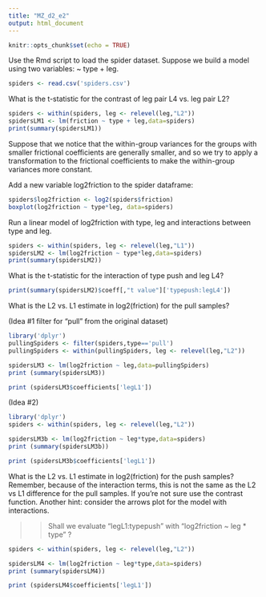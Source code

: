 ```yaml
---
title: "MZ_d2_e2"
output: html_document
---
```


```r
knitr::opts_chunk$set(echo = TRUE)
```


Use the Rmd script to load the spider dataset. Suppose we build a model using two variables: ~ type + leg.

```r
spiders <- read.csv('spiders.csv')
```

What is the t-statistic for the contrast of leg pair L4 vs. leg pair L2?

```r
spiders <- within(spiders, leg <- relevel(leg,"L2"))
spidersLM1 <- lm(friction ~ type + leg,data=spiders)
print(summary(spidersLM1))
```
Suppose that we notice that the within-group variances for the groups with smaller frictional coefficients are generally smaller, and so we try to apply a transformation to the frictional coefficients to make the within-group variances more constant.

Add a new variable log2friction to the spider dataframe:

```r
spiders$log2friction <- log2(spiders$friction)
boxplot(log2friction ~ type*leg, data=spiders)
```

Run a linear model of log2friction with type, leg and interactions between type and leg.

```r
spiders <- within(spiders, leg <- relevel(leg,"L1"))
spidersLM2 <- lm(log2friction ~ type*leg,data=spiders)
print(summary(spidersLM2))

```

What is the t-statistic for the interaction of type push and leg L4? 

```r
print(summary(spidersLM2)$coeff[,"t value"]['typepush:legL4'])
```

What is the L2 vs. L1 estimate in log2(friction) for the pull samples?

(Idea #1 filter for "pull" from the original dataset)

```r
library('dplyr')
pullingSpiders <- filter(spiders,type=='pull')
pullingSpiders <- within(pullingSpiders, leg <- relevel(leg,"L2"))

spidersLM3 <- lm(log2friction ~ leg,data=pullingSpiders)
print (summary(spidersLM3))

print (spidersLM3$coefficients['legL1'])
```


(Idea #2)
```r
library('dplyr') 
spiders <- within(spiders, leg <- relevel(leg,"L2"))

spidersLM3b <- lm(log2friction ~ leg*type,data=spiders)
print (summary(spidersLM3b))

print (spidersLM3b$coefficients['legL1'])
```

What is the L2 vs. L1 estimate in log2(friction) for the push samples? Remember, because of the interaction terms, this is not the same as the L2 vs L1 difference for the pull samples. If you’re not sure use the contrast function. Another hint: consider the arrows plot for the model with interactions.

>> Shall we evaluate "legL1:typepush" with "log2friction ~ leg * type" ?

```r

spiders <- within(spiders, leg <- relevel(leg,"L2"))

spidersLM4 <- lm(log2friction ~ leg*type,data=spiders)
print (summary(spidersLM4))

print (spidersLM4$coefficients['legL1'])
```
